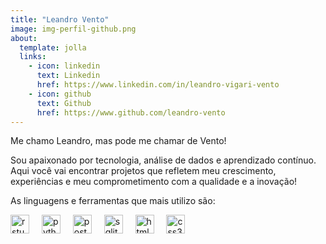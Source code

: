 ---
title: "Leandro Vento"
image: img-perfil-github.png
about: 
  template: jolla
  links: 
    - icon: linkedin
      text: Linkedin
      href: https://www.linkedin.com/in/leandro-vigari-vento
    - icon: github
      text: Github
      href: https://www.github.com/leandro-vento
---

Me chamo Leandro, mas pode me chamar de Vento!

Sou apaixonado por tecnologia, análise de dados e aprendizado contínuo. Aqui você vai encontrar projetos que refletem meu crescimento, experiências e meu comprometimento com a qualidade e a inovação!

As linguagens e ferramentas que mais utilizo são:

<img src="https://cdn.jsdelivr.net/gh/devicons/devicon/icons/rstudio/rstudio-original.svg" height="30" alt="rstudio logo"  />
<img width="12" />
<img src="https://cdn.jsdelivr.net/gh/devicons/devicon/icons/python/python-original.svg" height="30" alt="python logo"  />
<img width="12" />
<img src="https://cdn.jsdelivr.net/gh/devicons/devicon/icons/postgresql/postgresql-original.svg" height="30" alt="postgresql logo"  />
<img width="12" />
<img src="https://cdn.jsdelivr.net/gh/devicons/devicon/icons/sqlite/sqlite-original.svg" height="30" alt="sqlite logo"  />
<img width="12" />
<img src="https://cdn.jsdelivr.net/gh/devicons/devicon/icons/html5/html5-original.svg" height="30" alt="html5 logo"  />
<img width="12" />
<img src="https://cdn.jsdelivr.net/gh/devicons/devicon/icons/css3/css3-original.svg" height="30" alt="css3 logo"  />
